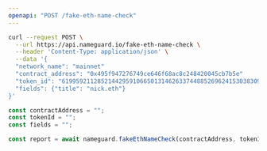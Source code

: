 ```yaml
---
openapi: "POST /fake-eth-name-check"
---
```


<RequestExample>

```bash cURL
curl --request POST \
  --url https://api.nameguard.io/fake-eth-name-check \
  --header 'Content-Type: application/json' \
  --data '{
  "network_name": "mainnet"
  "contract_address": "0x495f947276749ce646f68ac8c248420045cb7b5e"
  "token_id": "61995921128521442959106650131462633744885269624153038309795231243542768648193"
  "fields": {"title": "nick.eth"}
}'
```

```ts SDK
const contractAddress = "";
const tokenId = "";
const fields = "";

const report = await nameguard.fakeEthNameCheck(contractAddress, tokenId, fields);
```

</RequestExample>
